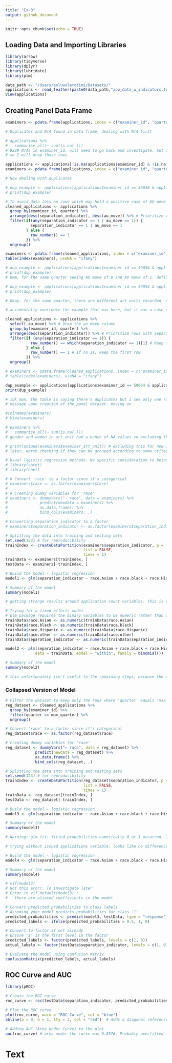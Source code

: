 ```yaml
---
title: "Ex-3"
output: github_document
---
```


```r
knitr::opts_chunk$set(echo = TRUE)
```

## Loading Data and Importing Libraries

```r
library(arrow)
library(tidyverse)
library(dplyr)
library(lubridate)
library(plm)
```

```r
data_path <- "/Users/aoluwolerotimi/Datasets/"
applications <- read_feather(paste0(data_path,"app_data_w_indicators.feather"))
View(applications)
```

## Creating Panel Data Frame

```r
examiners <- pdata.frame(applications, index = c("examiner_id", "quarter"), drop.index = FALSE)
```
```r
# Duplicates and N/A found in data frame, dealing with N/A first

# applications %>%
#   summarise_all(~ sum(is.na(.)))
# 9229 N/As in examiner_id. will need to go back and investigate, but for now focusing on learning objective of creating panel data regressions
# so I will drop those rows

applications <- applications[!is.na(applications$examiner_id) & !is.na(applications$quarter), ]
examiners <- pdata.frame(applications, index = c("examiner_id", "quarter"), drop.index = FALSE)
```

```r
# Now dealing with duplicates

# dup_example <- applications[applications$examiner_id == 59030 & applications$quarter == "2009/3", ]
# print(dup_example)
```

```r
# To avoid data loss on rows which may hold a positive case of AU move or seperation, conditionally removing duplicates at first
cleaned_applications <- applications %>%
  group_by(examiner_id, quarter) %>%
  arrange(desc(separation_indicator), desc(au_move)) %>% # Prioritize rows with 1s
  filter(if(any(separation_indicator == 1 | au_move == 1)) {
           separation_indicator == 1 | au_move == 1
         } else {
           row_number() == 1
         }) %>%
  ungroup()
```

```r
examiners <- pdata.frame(cleaned_applications, index = c("examiner_id", "quarter"), drop.index = FALSE)
table(index(examiners), useNA = "ifany")
```

```r
# dup_example <- applications[applications$examiner_id == 59054 & applications$quarter == "2001/2", ]
# print(dup_example)
# hmm, for the same quarter seeing AU move of 0 and AU move of 1. definitely have to revisit process of creating panel dataset in Ex 2

# dup_example <- applications[applications$examiner_id == 59054 & applications$quarter == "2002/1", ] # not the right example
# print(dup_example)

# Okay, for the same quarter, there are different art units recorded. to keep moving with the exercise, I will focus just on the separation_indicator

# accidentally overrwote the example that was here, but it was a case of the same quarter having different separation_indicator values

```

```r
cleaned_applications <- applications %>%
  select(-au_move) %>% # Drop the au_move column
  group_by(examiner_id, quarter) %>%
  arrange(desc(separation_indicator)) %>% # Prioritize rows with separation_indicator = 1
  filter(if (any(separation_indicator == 1)) {
           row_number() == which(separation_indicator == 1)[1] # Keep the first row with separation_indicator = 1
         } else {
           row_number() == 1 # If no 1s, keep the first row
         }) %>%
  ungroup()
```

```r
# examiners <- pdata.frame(cleaned_applications, index = c("examiner_id", "quarter"), drop.index = FALSE)
# table(index(examiners), useNA = "ifany")

dup_example <- applications[applications$examiner_id == 59054 & applications$quarter%in% c("2001/3"), ]
print(dup_example)

# idk man, the table is saying there's duplicates but i see only one row for 59054 and 2001/3 and not getting the previous duplicate erorr
# message upon creation of the panel dataset. moving on
```

```r
#colnames(examiners)
# View(examiners)

# examiners %>%
#   summarise_all(~ sum(is.na(.)))
# gender and women in art unit had a bunch of NA values so excluding them for this exercise

# print(unique(examiners$examiner_art_unit)) # excluding this for now due to high cardinality. 
# later, worth checking if they can be grouped according to some criteria
```

```r
# Usual logistic regression methods. No specific consideration to being panel data
# library(caret)
# library(nnet) 

# # Convert 'race' to a factor since it's categorical
# examiners$race <- as.factor(examiners$race)
# 
# # Creating dummy variables for 'race'
# examiners <- dummyVars("~ race", data = examiners) %>% 
#              predict(newdata = examiners) %>% 
#              as.data.frame() %>%
#              bind_cols(examiners, .)

# Converting separation_indicator to a factor
# examiners$separation_indicator <- as.factor(examiners$separation_indicator)
```


```r
# Splitting the data into training and testing sets
set.seed(123) # for reproducibility
trainIndex <- createDataPartition(examiners$separation_indicator, p = .8, 
                                  list = FALSE, 
                                  times = 1)
trainData <- examiners[trainIndex, ]
testData <- examiners[-trainIndex, ]
```

```r
# Build the model - logistic regression
model1 <- glm(separation_indicator ~ race.Asian + race.black + race.Hispanic + race.other + tenure_days + new_applications + abn_applications + pen_applications + iss_applications + art_unit_hc + Asian_in_art_unit + Black_in_art_unit + White_in_art_unit + Other_in_art_unit, family = binomial, data = trainData)

# Summary of the model
summary(model1)

# getting strange results around application count variables. this is reasonable, there's probably multicollinearity there
```

```r
# Trying for a fixed effects model
# plm package requires the binary variables to be numeric rather than as factors
trainData$race.Asian <- as.numeric(trainData$race.Asian)
trainData$race.black <- as.numeric(trainData$race.black)
trainData$race.Hispanic <- as.numeric(trainData$race.Hispanic)
trainData$race.other <- as.numeric(trainData$race.other)
trainData$separation_indicator <- as.numeric(trainData$separation_indicator)

model2 <- plm(separation_indicator ~ race.Asian + race.black + race.Hispanic + race.other + tenure_days + new_applications + abn_applications + pen_applications + iss_applications + art_unit_hc + Asian_in_art_unit + Black_in_art_unit + White_in_art_unit + Other_in_art_unit, 
             data = trainData, model = "within", family = binomial())

# Summary of the model
summary(model2)

# this unfortunately isn't useful to the remaining steps. because the train and test split was without consideration for being panel data
```

### Collapsed Version of Model
```r
# Filter the dataset to keep only the rows where 'quarter' equals 'max_quarter'
reg_dataset <- cleaned_applications %>%
  group_by(examiner_id) %>%
  filter(quarter == max_quarter) %>%
  ungroup()
```

```r
# Convert 'race' to a factor since it's categorical
reg_dataset$race <- as.factor(reg_dataset$race)

# Creating dummy variables for 'race'
reg_dataset <- dummyVars("~ race", data = reg_dataset) %>%
             predict(newdata = reg_dataset) %>%
             as.data.frame() %>%
             bind_cols(reg_dataset, .)
```

```r
# Splitting the data into training and testing sets
set.seed(123) # for reproducibility
trainIndex <- createDataPartition(reg_dataset$separation_indicator, p = .8, 
                                  list = FALSE, 
                                  times = 1)
trainData <- reg_dataset[trainIndex, ]
testData <- reg_dataset[-trainIndex, ]
```

```r
# Build the model - logistic regression
model3 <- glm(separation_indicator ~ race.Asian + race.black + race.Hispanic + race.other + tenure_days + new_applications + abn_applications + pen_applications + iss_applications + art_unit_hc + Asian_in_art_unit + Black_in_art_unit + White_in_art_unit + Other_in_art_unit, family = binomial, data = trainData)

# Summary of the model
summary(model3)

# Warning: glm.fit: fitted probabilities numerically 0 or 1 occurred. Investigate later
```
```r
# trying without issued applications variable. looks like no difference

# Build the model - logistic regression
model4 <- glm(separation_indicator ~ race.Asian + race.black + race.Hispanic + race.other + tenure_days + new_applications + abn_applications + pen_applications + art_unit_hc + Asian_in_art_unit + Black_in_art_unit + White_in_art_unit + Other_in_art_unit, family = binomial, data = trainData)

# Summary of the model
summary(model4)
```

```r
# vif(model3)
# Got this erorr. To investigate later
# Error in vif.default(model3) : 
#   there are aliased coefficients in the model
```

```r
# Convert predicted probabilities to class labels
# Assuming your model predicts probabilities for class '1'
predicted_probabilities <- predict(model3, testData, type = "response")
predicted_labels <- ifelse(predicted_probabilities > 0.5, 1, 0)

# Convert to factor if not already
# Ensure '1' is the first level in the factor
predicted_labels <- factor(predicted_labels, levels = c(1, 0))
actual_labels <- factor(testData$separation_indicator, levels = c(1, 0))

# Evaluate the model using confusion matrix
confusionMatrix(predicted_labels, actual_labels)

```
## ROC Curve and AUC
```r
library(pROC)

# Create the ROC curve
roc_curve <- roc(testData$separation_indicator, predicted_probabilities)

# Plot the ROC curve
plot(roc_curve, main = "ROC Curve", col = "blue")
abline(a = 0, b = 1, lty = 2, col = "red")  # Adds a diagonal reference line

# Adding AUC (Area Under Curve) to the plot
auc(roc_curve) # area under the curve was 0.8976. Probably overfitted

```
# Text 